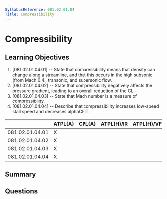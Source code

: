 ```yaml
---
SyllabusReference: 081.02.01.04
Title: Compressibility
---
```


# Compressibility

## Learning Objectives

1. [081.02.01.04.01] -- State that compressibility means that density can change
   along a streamline, and that this occurs in the high subsonic (from Mach
   0.4., transonic, and supersonic flow.
2. [081.02.01.04.02] -- State that compressibility negatively affects the
   pressure gradient, leading to an overall reduction of the CL.
3. [081.02.01.04.03] -- State that Mach number is a measure of compressibility.
4. [081.02.01.04.04] -- Describe that compressibility increases low-speed stall
   speed and decreases alphaCRIT.

|                 | ATPL(A) | CPL(A) | ATPL(H)/IR | ATPL(H)/VFR | CPL(H) | IR  | CBIR(A) |
| --------------- | ------- | ------ | ---------- | ----------- | ------ | --- | ------- |
| 081.02.01.04.01 | X       |        |            |             |        |     |         |
| 081.02.01.04.02 | X       |        |            |             |        |     |         |
| 081.02.01.04.03 | X       |        |            |             |        |     |         |
| 081.02.01.04.04 | X       |        |            |             |        |     |         |

## Summary

## Questions
